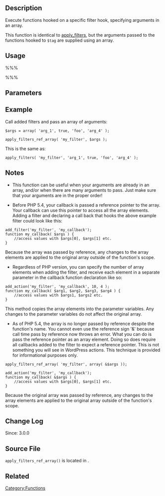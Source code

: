 == Description ==

Execute functions hooked on a specific filter hook, specifying arguments in an array.

This function is identical to [[Function Reference/apply_filters|apply_filters]], but the arguments passed to
the functions hooked to <tt>$tag</tt> are supplied using an array.

== Usage ==

%%% <?php apply_filters_ref_array( $tag, $args ); ?> %%%

== Parameters ==

{{Parameter|$tag|string|The name of the action to be executed.}}
{{Parameter|$args|array|The arguments supplied to the functions hooked to <tt>$tag</tt>}}

== Example ==
Call added filters and pass an array of arguments:

<pre>
$args = array( 'arg_1', true, 'foo', 'arg_4' );

apply_filters_ref_array( 'my_filter', $args );
</pre>

This is the same as:

 apply_filters( 'my_filter', 'arg_1', true, 'foo', 'arg_4' );

== Notes ==
* This function can be useful when your arguments are already in an array, and/or when there are many arguments to pass. Just make sure that your arguments are in the proper order!

* Before PHP 5.4, your callback is passed a reference pointer to the array. Your callback can use this pointer to access all the array elements. Adding a filter and declaring a call back that hooks the above example filter could look like this:
<pre>add_filter('my_filter', 'my_callback');
function my_callback( $args ) {
    //access values with $args[0], $args[1] etc.
}</pre>
Because the array was passed by reference, any changes to the array elements are applied to the original array outside of the function's scope.

* Regardless of PHP version, you can specify the number of array elements when adding the filter, and receive each element in a separate parameter in the callback function declaration like so:
<pre>add_action('my_filter', 'my_callback', 10, 4 );
function my_callback( $arg1, $arg2, $arg3, $arg4 ) {
    //access values with $args1, $args2 etc.
}</pre>
This method copies the array elements into the parameter variables. Any changes to the parameter variables do not affect the original array.

* As of PHP 5.4, the array is no longer passed by reference despite the function's name. You cannot even use the reference sign '&' because call time pass by reference now throws an error. What you can do is pass the reference pointer as an array element. Doing so does require all callbacks added to the filter to expect a reference pointer. This is not something you will see in WordPress actions. This technique is provided for informational purposes only.
<pre>apply_filters_ref_array( 'my_filter', array( &$args ));

add_action('my_filter', 'my_callback');
function my_callback( &$args ) {
    //access values with $args[0], $args[1] etc.
}</pre>
Because the original array was passed by reference, any changes to the array elements are applied to the original array outside of the function's scope.

== Change Log ==

Since: 3.0.0

== Source File ==

<tt>apply_filters_ref_array()</tt> is located in {{Trac|wp-includes/plugin.php}}.

== Related ==

{{Filter Tags}}

{{Tag Footer}}

[[Category:Functions]]

{{Stub}}